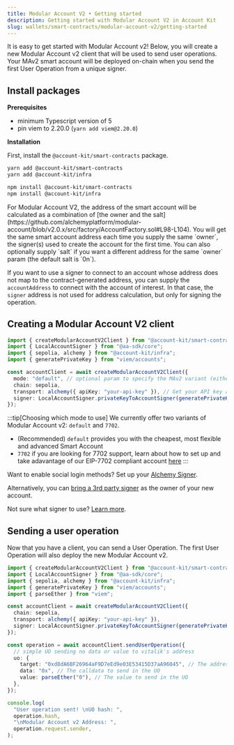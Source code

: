 ```yaml
---
title: Modular Account V2 • Getting started
description: Getting started with Modular Account V2 in Account Kit
slug: wallets/smart-contracts/modular-account-v2/getting-started
---
```


It is easy to get started with Modular Account v2! Below, you will create a new Modular Account v2 client that will be used to send user operations. Your MAv2 smart account will be deployed on-chain when you send the first User Operation from a unique signer.

## Install packages

**Prerequisites**

- minimum Typescript version of 5
- pin viem to 2.20.0 (`yarn add viem@2.20.0`)

**Installation**

First, install the `@account-kit/smart-contracts` package.

<CodeBlocks>

```bash yarn
yarn add @account-kit/smart-contracts
yarn add @account-kit/infra
```

```bash npm
npm install @account-kit/smart-contracts
npm install @account-kit/infra
```

</CodeBlocks>

<Tip title="Address calculation">
For Modular Account V2, the address of the smart account will be calculated as a combination of [the owner and the salt](https://github.com/alchemyplatform/modular-account/blob/v2.0.x/src/factory/AccountFactory.sol#L98-L104). You will get the same smart account address each time you supply the same `owner`, the signer(s) used to create the account for the first time. You can also optionally supply `salt` if you want a different address for the same `owner` param (the default salt is `0n`).

If you want to use a signer to connect to an account whose address does not map to the contract-generated address, you can supply the `accountAddress` to connect with the account of interest. In that case, the `signer` address is not used for address calculation, but only for signing the operation.

</Tip>

## Creating a Modular Account V2 client

```ts twoslash modular-account-v2.ts
import { createModularAccountV2Client } from "@account-kit/smart-contracts";
import { LocalAccountSigner } from "@aa-sdk/core";
import { sepolia, alchemy } from "@account-kit/infra";
import { generatePrivateKey } from "viem/accounts";

const accountClient = await createModularAccountV2Client({
  mode: "default", // optional param to specify the MAv2 variant (either "default" or "7702")
  chain: sepolia,
  transport: alchemy({ apiKey: "your-api-key" }), // Get your API key at https://dashboard.alchemy.com/apps or http("RPC_URL") for non-alchemy infra
  signer: LocalAccountSigner.privateKeyToAccountSigner(generatePrivateKey()),
});
```

:::tip[Choosing which mode to use]
We currently offer two variants of Modular Account v2: `default` and `7702`.

- (Recommended) `default` provides you with the cheapest, most flexible and advanced Smart Account
- `7702` if you are looking for 7702 support, learn about how to set up and take adavantage of our EIP-7702 compliant account [here](/wallets/smart-contracts/modular-account-v2/using-7702)
  :::

Want to enable social login methods? Set up your [Alchemy Signer](/wallets/signer/quickstart).

Alternatively, you can [bring a 3rd party signer](/wallets/third-party/signers) as the owner of your new account.

Not sure what signer to use? [Learn more](/wallets/signer/what-is-a-signer).

## Sending a user operation

Now that you have a client, you can send a User Operation. The first User Operation will also deploy the new Modular Account v2.

```ts twoslash
import { createModularAccountV2Client } from "@account-kit/smart-contracts";
import { LocalAccountSigner } from "@aa-sdk/core";
import { sepolia, alchemy } from "@account-kit/infra";
import { generatePrivateKey } from "viem/accounts";
import { parseEther } from "viem";

const accountClient = await createModularAccountV2Client({
  chain: sepolia,
  transport: alchemy({ apiKey: "your-api-key" }),
  signer: LocalAccountSigner.privateKeyToAccountSigner(generatePrivateKey()),
});

const operation = await accountClient.sendUserOperation({
  // simple UO sending no data or value to vitalik's address
  uo: {
    target: "0xd8dA6BF26964aF9D7eEd9e03E53415D37aA96045", // The address to call in the UO
    data: "0x", // The calldata to send in the UO
    value: parseEther("0"), // The value to send in the UO
  },
});

console.log(
  "User operation sent! \nUO hash: ",
  operation.hash,
  "\nModular Account v2 Address: ",
  operation.request.sender,
);
```
